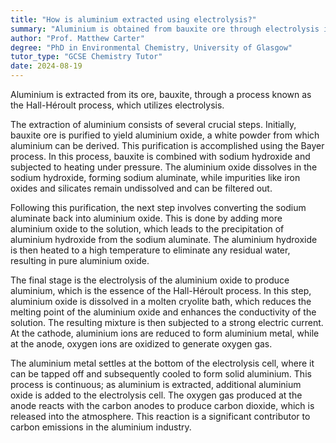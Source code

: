 ```yaml
---
title: "How is aluminium extracted using electrolysis?"
summary: "Aluminium is obtained from bauxite ore through electrolysis in a method known as the Hall-Héroult process."
author: "Prof. Matthew Carter"
degree: "PhD in Environmental Chemistry, University of Glasgow"
tutor_type: "GCSE Chemistry Tutor"
date: 2024-08-19
---
```


Aluminium is extracted from its ore, bauxite, through a process known as the Hall-Héroult process, which utilizes electrolysis.

The extraction of aluminium consists of several crucial steps. Initially, bauxite ore is purified to yield aluminium oxide, a white powder from which aluminium can be derived. This purification is accomplished using the Bayer process. In this process, bauxite is combined with sodium hydroxide and subjected to heating under pressure. The aluminium oxide dissolves in the sodium hydroxide, forming sodium aluminate, while impurities like iron oxides and silicates remain undissolved and can be filtered out.

Following this purification, the next step involves converting the sodium aluminate back into aluminium oxide. This is done by adding more aluminium oxide to the solution, which leads to the precipitation of aluminium hydroxide from the sodium aluminate. The aluminium hydroxide is then heated to a high temperature to eliminate any residual water, resulting in pure aluminium oxide.

The final stage is the electrolysis of the aluminium oxide to produce aluminium, which is the essence of the Hall-Héroult process. In this step, aluminium oxide is dissolved in a molten cryolite bath, which reduces the melting point of the aluminium oxide and enhances the conductivity of the solution. The resulting mixture is then subjected to a strong electric current. At the cathode, aluminium ions are reduced to form aluminium metal, while at the anode, oxygen ions are oxidized to generate oxygen gas.

The aluminium metal settles at the bottom of the electrolysis cell, where it can be tapped off and subsequently cooled to form solid aluminium. This process is continuous; as aluminium is extracted, additional aluminium oxide is added to the electrolysis cell. The oxygen gas produced at the anode reacts with the carbon anodes to produce carbon dioxide, which is released into the atmosphere. This reaction is a significant contributor to carbon emissions in the aluminium industry.
    